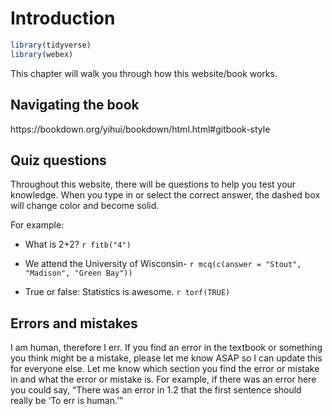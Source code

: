 # Introduction

```r
library(tidyverse)
library(webex)
```

This chapter will walk you through how this website/book works.

## Navigating the book

https://bookdown.org/yihui/bookdown/html.html#gitbook-style

## Quiz questions

Throughout this website, there will be questions to help you test your knowledge. When you type in or select the correct answer, the dashed box will change color and become solid.

For example:

-   What is 2+2? `r fitb("4")`

-   We attend the University of Wisconsin- `r mcq(c(answer = "Stout", "Madison", "Green Bay"))`

-   True or false: Statistics is awesome. `r torf(TRUE)`

## Errors and mistakes

I am human, therefore I err. If you find an error in the textbook or something you think might be a mistake, please let me know ASAP so I can update this for everyone else. Let me know which section you find the error or mistake in and what the error or mistake is. For example, if there was an error here you could say, "There was an error in 1.2 that the first sentence should really be 'To err is human.'"
